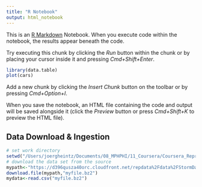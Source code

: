```yaml
---
title: "R Notebook"
output: html_notebook
---
```


This is an [R Markdown](http://rmarkdown.rstudio.com) Notebook. When you execute code within the notebook, the results appear beneath the code. 

Try executing this chunk by clicking the *Run* button within the chunk or by placing your cursor inside it and pressing *Cmd+Shift+Enter*. 

```r
library(data.table)
plot(cars)
```

Add a new chunk by clicking the *Insert Chunk* button on the toolbar or by pressing *Cmd+Option+I*.

When you save the notebook, an HTML file containing the code and output will be saved alongside it (click the *Preview* button or press *Cmd+Shift+K* to preview the HTML file).

## Data Download & Ingestion
```r
# set work directory
setwd("/Users/joergheintz/Documents/08_MPHPHI/11_Coursera/Coursera_ReproduciableResearch/RepResProj2")
# download the data set from the source
mypath<-"https://d396qusza40orc.cloudfront.net/repdata%2Fdata%2FStormData.csv.bz2"
download.file(mypath,"myfile.bz2")
mydata<-read.csv("myfile.bz2")

```
